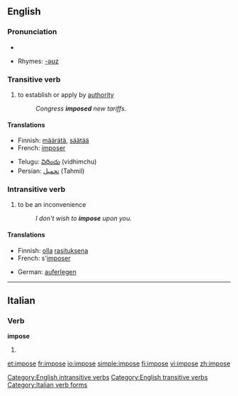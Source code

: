 ==English==

===Pronunciation===
*{{audio|en-us-impose.ogg|Audio (US)}}

*Rhymes: [[Rhymes:English:-əʊz|-əʊz]]

===Transitive verb===
{{rfc-trverb|Transitive verb}}
{{en-verb|imposes|imposing|imposed}}

# to establish or apply by [[authority]]
#:''Congress '''imposed''' new tariffs.''

====Translations====
{{top}}
*Finnish: [[määrätä]], [[säätää]]
*French: [[imposer]]
{{mid}}
*Telugu: [[విధించు]] (vidhimchu)
*Persian: [[تحمیل]] (Tahmil)
{{bottom}}

===Intransitive verb===
{{en-verb|imposes|imposing|imposed}}

# to be an inconvenience
#:''I don't wish to '''impose''' upon you.''

====Translations====
{{top}}
*Finnish: [[olla]] [[rasituksena]]
*French: s'[[imposer]]
{{mid}}
*German: [[auferlegen]]
{{bottom}}

[[Category:English intransitive verbs]]
[[Category:English transitive verbs]]

----

==Italian==

===Verb===
'''impose'''

# {{form of|[[third-person|Third-person]] [[singular]] [[past historic]]|[[imporre#Italian|imporre]]|lang=Italian}}

[[Category:Italian verb forms]]

[[et:impose]]
[[fr:impose]]
[[io:impose]]
[[simple:impose]]
[[fi:impose]]
[[vi:impose]]
[[zh:impose]]